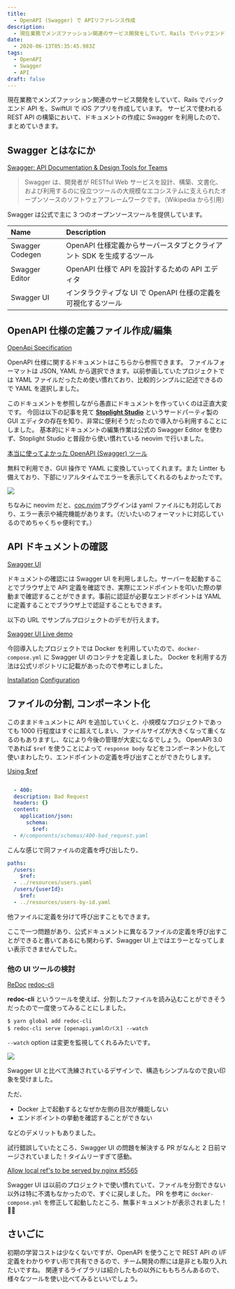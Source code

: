 ```yaml
---
title:
  - OpenAPI (Swagger) で APIリファレンス作成
description:
  - 現在業務でメンズファッション関連のサービス開発をしていて、Rails でバックエンド API を、SwiftUI で iOS アプリを作成しています。
date:
  - 2020-06-13T05:35:45.983Z
tags:
  - OpenAPI
  - Swagger
  - API
draft: false
---
```


現在業務でメンズファッション関連のサービス開発をしていて、Rails でバックエンド API を、SwiftUI で iOS アプリを作成しています。
サービスで使われる REST API の構築において、ドキュメントの作成に Swagger を利用したので、まとめていきます。

## Swagger とはなにか

[Swagger: API Documentation & Design Tools for Teams](https://swagger.io/)

> Swagger は、開発者が RESTful Web サービスを設計、構築、文書化、および利用するのに役立つツールの大規模なエコシステムに支えられたオープンソースのソフトウェアフレームワークです。（Wikipedia から引用）

Swagger は公式で主に 3 つのオープンソースツールを提供しています。

| Name            | Description                                                           |
| :-------------- | :-------------------------------------------------------------------- |
| Swagger Codegen | OpenAPI 仕様定義からサーバースタブとクライアント SDK を生成するツール |
| Swagger Editor  | OpenAPI 仕様で API を設計するための API エディタ                      |
| Swagger UI      | インタラクティブな UI で OpenAPI 仕様の定義を可視化するツール         |

## OpenAPI 仕様の定義ファイル作成/編集

[OpenApi Specification](https://swagger.io/specification/)

OpenAPI 仕様に関するドキュメントはこちらから参照できます。
ファイルフォーマットは JSON, YAML から選択できます。以前参画していたプロジェクトでは YAML ファイルだったため使い慣れており、比較的シンプルに記述できるので YAML を選択しました。

このドキュメントを参照しながら愚直にドキュメントを作っていくのは正直大変です。
今回は以下の記事を見て [**Stoplight Studio**](https://stoplight.io/studio/) というサードパーティ製の GUI エディタの存在を知り、非常に便利そうだったので導入から利用することにしました。
基本的にドキュメントの編集作業は公式の Swagger Editor を使わず、Stoplight Studio と普段から使い慣れている neovim で行いました。

[本当に使ってよかった OpenAPI (Swagger) ツール](https://future-architect.github.io/articles/20191008/)

無料で利用でき、GUI 操作で YAML に変換していってくれます。また Lintter も備えており、下部にリアルタイムでエラーを表示してくれるのもよかったです。

![](/2020-06-13-15-36-51.png)

ちなみに neovim だと、[coc.nvim](https://github.com/neoclide/coc.nvim)プラグインは yaml ファイルにも対応しており、エラー表示や補完機能があります。（だいたいのフォーマットに対応しているのでめちゃくちゃ便利です。）

## API ドキュメントの確認

[Swagger UI](https://github.com/swagger-api/swagger-ui)

ドキュメントの確認には Swagger UI を利用しました。サーバーを起動することでブラウザ上で API 定義を確認でき、実際にエンドポイントを叩いた際の挙動まで確認することができます。事前に認証が必要なエンドポイントは YAML に定義することでブラウザ上で認証することもできます。

以下の URL でサンプルプロジェクトのデモが行えます。

[Swagger UI Live demo](https://petstore.swagger.io/?_ga=2.122476363.1130046274.1591578032-629257442.1591335808)

今回導入したプロジェクトでは Docker を利用していたので、`docker-compose.yml` に Swagger UI のコンテナを定義しました。
Docker を利用する方法は公式リポジトリに記載があったので参考にしました。

[Installation](https://github.com/swagger-api/swagger-ui/blob/master/docs/usage/installation.md)
[Configuration](https://github.com/swagger-api/swagger-ui/blob/master/docs/usage/configuration.md#docker)

## ファイルの分割, コンポーネント化

このままドキュメントに API を追加していくと、小規模なプロジェクトであっても 1000 行程度はすぐに超えてしまい、ファイルサイズが大きくなって重くなるのもありますし、なにより今後の管理が大変になるでしょう。
OpenAPI 3.0 であれば `$ref` を使うことによって `response body` などをコンポーネント化して使いまわしたり、エンドポイントの定義を呼び出すことができたりします。

[Using $ref](https://swagger.io/docs/specification/using-ref/)

```yaml

  - 400:
  description: Bad Request
  headers: {}
  content:
    application/json:
      schema:
        $ref:
  - #/components/schemas/400-bad_request.yaml
```

こんな感じで同ファイルの定義を呼び出したり、

```yaml
paths:
  /users:
    $ref:
  - ../resources/users.yaml
  /users/{userId}:
    $ref:
  - ../resources/users-by-id.yaml
```

他ファイルに定義を分けて呼び出すこともできます。

ここで一つ問題があり、公式ドキュメントに異なるファイルの定義を呼び出すことができると書いてあるにも関わらず、Swagger UI 上ではエラーとなってしまい表示できませんでした。

### 他の UI ツールの検討

[ReDoc](https://github.com/Redocly/redoc)
[redoc-cli](https://github.com/Redocly/redoc/blob/master/cli/README.md)

**redoc-cli** というツールを使えば、分割したファイルを読み込むことができそうだったので一度使ってみることにしました。

```shell
$ yarn global add redoc-cli
$ redoc-cli serve [openapi.yamlのパス] --watch
```

`--watch` option は変更を監視してくれるみたいです。

![](/2020-06-13-16-50-59.png)

Swagger UI と比べて洗練されているデザインで、構造もシンプルなので良い印象を受けました。

ただ、

- Docker 上で起動するとなぜか左側の目次が機能しない
- エンドポイントの挙動を確認することができない

などのデメリットもありました。

試行錯誤していたところ、Swagger UI の問題を解決する PR がなんと 2 日前マージされていました！タイムリーすぎて感動。

[Allow local ref's to be served by nginx #5565](https://github.com/swagger-api/swagger-ui/pull/5565)

Swagger UI は以前のプロジェクトで使い慣れていて、ファイルを分割できない以外は特に不満もなかったので、すぐに戻しました。
PR を参考に `docker-compose.yml` を修正して起動したところ、無事ドキュメントが表示されました！🎉🎉

## さいごに

初期の学習コストは少なくないですが、OpenAPI を使うことで REST API の I/F 定義をわかりやすい形で共有できるので、チーム開発の際には是非とも取り入れたいですね。
関連するライブラリは紹介したもの以外にももちろんあるので、様々なツールを使い比べてみるといいでしょう。
